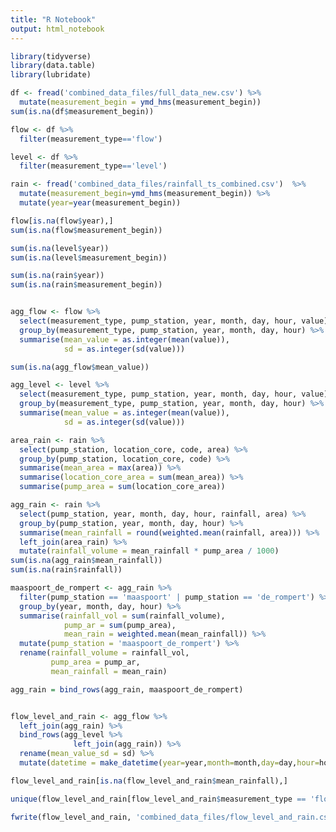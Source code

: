 ```yaml
---
title: "R Notebook"
output: html_notebook
---
```



```r
library(tidyverse)
library(data.table)
library(lubridate)
```

```r
df <- fread('combined_data_files/full_data_new.csv') %>%
  mutate(measurement_begin = ymd_hms(measurement_begin))
sum(is.na(df$measurement_begin))

flow <- df %>%
  filter(measurement_type=='flow')

level <- df %>%
  filter(measurement_type=='level')

rain <- fread('combined_data_files/rainfall_ts_combined.csv')  %>%
  mutate(measurement_begin=ymd_hms(measurement_begin)) %>%
  mutate(year=year(measurement_begin))
```

```r
flow[is.na(flow$year),]
sum(is.na(flow$measurement_begin))

sum(is.na(level$year))
sum(is.na(level$measurement_begin))

sum(is.na(rain$year))
sum(is.na(rain$measurement_begin))


agg_flow <- flow %>%
  select(measurement_type, pump_station, year, month, day, hour, value) %>%
  group_by(measurement_type, pump_station, year, month, day, hour) %>%
  summarise(mean_value = as.integer(mean(value)),
            sd = as.integer(sd(value)))

sum(is.na(agg_flow$mean_value))

agg_level <- level %>%
  select(measurement_type, pump_station, year, month, day, hour, value) %>%
  group_by(measurement_type, pump_station, year, month, day, hour) %>%
  summarise(mean_value = as.integer(mean(value)),
            sd = as.integer(sd(value)))

area_rain <- rain %>%
  select(pump_station, location_core, code, area) %>%
  group_by(pump_station, location_core, code) %>%
  summarise(mean_area = max(area)) %>%
  summarise(location_core_area = sum(mean_area)) %>%
  summarise(pump_area = sum(location_core_area))

agg_rain <- rain %>%
  select(pump_station, year, month, day, hour, rainfall, area) %>%
  group_by(pump_station, year, month, day, hour) %>%
  summarise(mean_rainfall = round(weighted.mean(rainfall, area))) %>%
  left_join(area_rain) %>%
  mutate(rainfall_volume = mean_rainfall * pump_area / 1000)
sum(is.na(agg_rain$mean_rainfall))
sum(is.na(rain$rainfall))

maaspoort_de_rompert <- agg_rain %>%
  filter(pump_station == 'maaspoort' | pump_station == 'de_rompert') %>%
  group_by(year, month, day, hour) %>%
  summarise(rainfall_vol = sum(rainfall_volume),
            pump_ar = sum(pump_area),
            mean_rain = weighted.mean(mean_rainfall)) %>%
  mutate(pump_station = 'maaspoort_de_rompert') %>%
  rename(rainfall_volume = rainfall_vol,
         pump_area = pump_ar,
         mean_rainfall = mean_rain)

agg_rain = bind_rows(agg_rain, maaspoort_de_rompert)


flow_level_and_rain <- agg_flow %>%
  left_join(agg_rain) %>%
  bind_rows(agg_level %>%
              left_join(agg_rain)) %>%
  rename(mean_value_sd = sd) %>%
  mutate(datetime = make_datetime(year=year,month=month,day=day,hour=hour))

flow_level_and_rain[is.na(flow_level_and_rain$mean_rainfall),]

unique(flow_level_and_rain[flow_level_and_rain$measurement_type == 'flow',]$pump_station)

fwrite(flow_level_and_rain, 'combined_data_files/flow_level_and_rain.csv')
```




